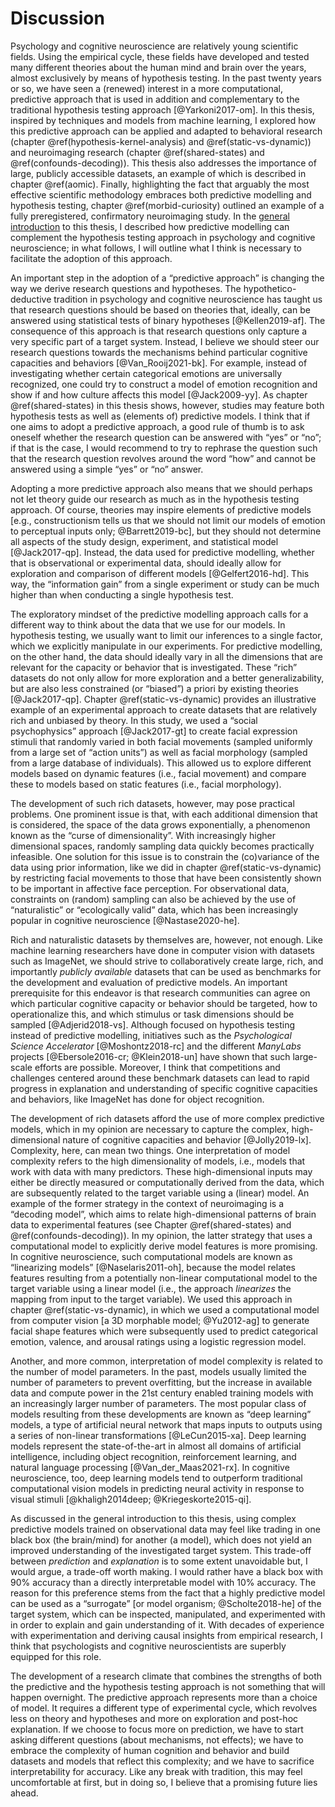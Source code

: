 # Discussion {#general-discussion}

Psychology and cognitive neuroscience are relatively young scientific fields. Using the empirical cycle, these fields have developed and tested many different theories about the human mind and brain over the years, almost exclusively by means of hypothesis testing. In the past twenty years or so, we have seen a (renewed) interest in a more computational, predictive approach that is used in addition and complementary to the traditional hypothesis testing approach [@Yarkoni2017-om]. In this thesis, inspired by techniques and models from machine learning, I explored how this predictive approach can be applied and adapted to behavioral research (chapter \@ref(hypothesis-kernel-analysis) and \@ref(static-vs-dynamic)) and neuroimaging research (chapter \@ref(shared-states) and \@ref(confounds-decoding)). This thesis also addresses the importance of large, publicly accessible datasets, an example of which is described in chapter \@ref(aomic). Finally, highlighting the fact that arguably the most effective scientific methodology embraces both predictive modelling and hypothesis testing, chapter \@ref(morbid-curiosity) outlined an example of a fully preregistered, confirmatory neuroimaging study. In the [general introduction](#general-introduction) to this thesis, I described how predictive modelling can complement the hypothesis testing approach in psychology and cognitive neuroscience; in what follows, I will outline what I think is necessary to facilitate the adoption of this approach.

An important step in the adoption of a “predictive approach” is changing the way we derive research questions and hypotheses. The hypothetico-deductive tradition in psychology and cognitive neuroscience has taught us that research questions should be based on theories that, ideally, can be answered using statistical tests of binary hypotheses [@Kellen2019-af]. The consequence of this approach is that research questions only capture a very specific part of a target system. Instead, I believe we should steer our research questions towards the mechanisms behind particular cognitive capacities and behaviors [@Van_Rooij2021-bk]. For example, instead of investigating whether certain categorical emotions are universally recognized, one could try to construct a model of emotion recognition and show if and how culture affects this model [@Jack2009-yy]. As chapter \@ref(shared-states) in this thesis shows, however, studies may feature both hypothesis tests as well as (elements of) predictive models. I think that if one aims to adopt a predictive approach, a good rule of thumb is to ask oneself whether the research question can be answered with “yes” or “no”; if that is the case, I would recommend to try to rephrase the question such that the research question revolves around the word “how” and cannot be answered using a simple “yes” or “no” answer.

Adopting a more predictive approach also means that we should perhaps not let theory guide our research as much as in the hypothesis testing approach. Of course, theories may inspire elements of predictive models [e.g., constructionism tells us that we should not limit our models of emotion to perceptual inputs only; @Barrett2019-bc], but they should not determine all aspects of the study design, experiment, and statistical model [@Jack2017-qp]. Instead, the data used for predictive modelling, whether that is observational or experimental data, should ideally allow for exploration and comparison of different models [@Gelfert2016-hd]. This way, the “information gain” from a single experiment or study can be much higher than when conducting a single hypothesis test.

The exploratory mindset of the predictive modelling approach calls for a different way to think about the data that we use for our models. In hypothesis testing, we usually want to limit our inferences to a single factor, which we explicitly manipulate in our experiments. For predictive modelling, on the other hand, the data should ideally vary in all the dimensions that are relevant for the capacity or behavior that is investigated. These “rich” datasets do not only allow for more exploration and a better generalizability, but are also less constrained (or “biased”) a priori by existing theories [@Jack2017-qp]. Chapter \@ref(static-vs-dynamic) provides an illustrative example of an experimental approach to create datasets that are relatively rich and unbiased by theory. In this study, we used a “social psychophysics” approach [@Jack2017-gt] to create facial expression stimuli that randomly varied in both facial movements (sampled uniformly from a large set of “action units”) as well as facial morphology (sampled from a large database of individuals). This allowed us to explore different models based on dynamic features (i.e., facial movement) and compare these to models based on static features (i.e., facial morphology).

The development of such rich datasets, however, may pose practical problems. One prominent issue is that, with each additional dimension that is considered, the space of the data grows exponentially, a phenomenon known as the “curse of dimensionality”. With increasingly higher dimensional spaces, randomly sampling data quickly becomes practically infeasible. One solution for this issue is to constrain the (co)variance of the data using prior information, like we did in chapter \@ref(static-vs-dynamic) by restricting facial movements to those that have been consistently shown to be important in affective face perception. For observational data, constraints on (random) sampling can also be achieved by the use of “naturalistic” or “ecologically valid” data, which has been increasingly popular in cognitive neuroscience [@Nastase2020-he].

Rich and naturalistic datasets by themselves are, however, not enough. Like machine learning researchers have done in computer vision with datasets such as ImageNet, we should strive to collaboratively create large, rich, and importantly *publicly available* datasets that can be used as benchmarks for the development and evaluation of predictive models. An important prerequisite for this endeavor is that research communities can agree on which particular cognitive capacity or behavior should be targeted, how to operationalize this, and which stimulus or task dimensions should be sampled [@Adjerid2018-vs]. Although focused on hypothesis testing instead of predictive modelling, initiatives such as the *Psychological Science Accelerator* [@Moshontz2018-rc] and the different *ManyLabs* projects [@Ebersole2016-cr; @Klein2018-un] have shown that such large-scale efforts are possible. Moreover, I think that competitions and challenges centered around these benchmark datasets can lead to rapid progress in explanation and understanding of specific cognitive capacities and behaviors, like ImageNet has done for object recognition.

The development of rich datasets afford the use of more complex predictive models, which in my opinion are necessary to capture the complex, high-dimensional nature of cognitive capacities and behavior [@Jolly2019-lx]. Complexity, here, can mean two things. One interpretation of model complexity refers to the high dimensionality of models, i.e., models that work with data with many predictors. These high-dimensional inputs may either be directly measured or computationally derived from the data, which are subsequently related to the target variable using a (linear) model. An example of the former strategy in the context of neuroimaging is a “decoding model”, which aims to relate high-dimensional patterns of brain data to experimental features (see Chapter \@ref(shared-states) and \@ref(confounds-decoding)). In my opinion, the latter strategy that uses a computational model to explicitly derive model features is more promising. In cognitive neuroscience, such computational models are known as “linearizing models” [@Naselaris2011-oh], because the model relates features resulting from a potentially non-linear computational model to the target variable using a linear model (i.e., the approach *linearizes* the mapping from input to the target variable). We used this approach in chapter \@ref(static-vs-dynamic), in which we used a computational model from computer vision [a 3D morphable model; @Yu2012-ag] to generate facial shape features which were subsequently used to predict categorical emotion, valence, and arousal ratings using a logistic regression model.

Another, and more common, interpretation of model complexity is related to the number of model parameters. In the past, models usually limited the number of parameters to prevent overfitting, but the increase in available data and compute power in the 21st century enabled training models with an increasingly larger number of parameters. The most popular class of models resulting from these developments are known as “deep learning” models, a type of artificial neural network that maps inputs to outputs using a series of non-linear transformations [@LeCun2015-xa]. Deep learning models represent the state-of-the-art in almost all domains of artificial intelligence, including object recognition, reinforcement learning, and natural language processing [@Van_der_Maas2021-rx]. In cognitive neuroscience, too, deep learning models tend to outperform traditional computational vision models in predicting neural activity in response to visual stimuli [@khaligh2014deep; @Kriegeskorte2015-qi].

As discussed in the general introduction to this thesis, using complex predictive models trained on observational data may feel like trading in one black box (the brain/mind) for another (a model), which does not yield an improved understanding of the investigated target system. This trade-off between *prediction* and *explanation* is to some extent unavoidable but, I would argue, a trade-off worth making. I would rather have a black box with 90% accuracy than a directly interpretable model with 10% accuracy. The reason for this preference stems from the fact that a highly predictive model can be used as a “surrogate” [or model organism; @Scholte2018-he] of the target system, which can be inspected, manipulated, and experimented with in order to explain and gain understanding of it. With decades of experience with experimentation and deriving causal insights from empirical research, I think that psychologists and cognitive neuroscientists are superbly equipped for this role. 

The development of a research climate that combines the strengths of both the predictive and the hypothesis testing approach is not something that will happen overnight. The predictive approach represents more than a choice of model. It requires a different type of experimental cycle, which revolves less on theory and hypotheses and more on exploration and post-hoc explanation. If we choose to focus more on prediction, we have to start asking different questions (about mechanisms, not effects); we have to embrace the complexity of human cognition and behavior and build datasets and models that reflect this complexity; and we have to sacrifice interpretability for accuracy. Like any break with tradition, this may feel uncomfortable at first, but in doing so, I believe that a promising future lies ahead.